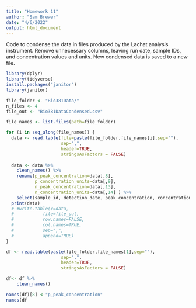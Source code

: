 ```yaml
---
title: "Homework 11"
author: "Sam Brewer"
date: "4/6/2022"
output: html_document
---
```


Code to condense the data in files produced by the Lachat analysis instrument. Remove unnecessary columns, leaving run date, sample IDs, and concentration values and units. New condensed data is saved to a new file.

```r
library(dplyr)
library(tidyverse)
install.packages("janitor")
library(janitor)

file_folder <- "Bio381Data/"
n_files <- 4
file_out <- "Bio381DataCondensed.csv"

file_names <- list.files(path=file_folder)

for (i in seq_along(file_names)) {
  data <- read.table(file=paste(file_folder,file_names[i],sep=""),
                     sep=",",
                     header=TRUE,
                     stringsAsFactors = FALSE)
  
  data <- data %>%
    clean_names() %>%
    rename(p_peak_concentration=data[,8],
           p_concentration_units=data[,9],
           n_peak_concentration=data[,13],
           n_concentration_units=data[,14] ) %>%
    select(sample_id, detection_date, peak_concentration, concentration_units, peak_concentration, concentration_units) 
  print(data)
  # #write.table(x=data,
  #           file=file_out,
  #           row.names=FALSE,
  #           col.names=TRUE,
  #           sep=",",
  #           append=TRUE)
}

df <- read.table(paste(file_folder,file_names[1],sep=""),
                     sep=",",
                     header=TRUE,
                     stringsAsFactors = FALSE)

df<- df %>%
    clean_names() 

names(df)[8] <-"p_peak_concentration"
names(df

```
